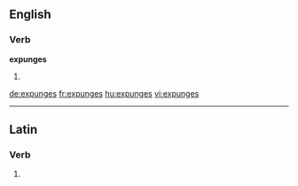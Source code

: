==English==

===Verb===
'''expunges'''

# {{third-person singular of|[[expunge]]}}

[[de:expunges]]
[[fr:expunges]]
[[hu:expunges]]
[[vi:expunges]]

----
==Latin==

===Verb===
{{la-verb-form|expungēs}}

# {{conjugation of|expungo|expungō|2|s|fut|act|ind|lang=la}}
{{count page|[[Wiktionary:Page count]]}}
{{rfc-auto}}